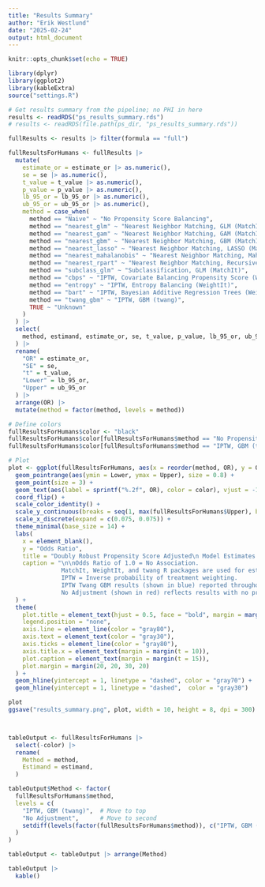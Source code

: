 ```yaml
---
title: "Results Summary"
author: "Erik Westlund"
date: "2025-02-24"
output: html_document
---
```


```r
knitr::opts_chunk$set(echo = TRUE)

library(dplyr)
library(ggplot2)
library(kableExtra)
source("settings.R")

# Get results summary from the pipeline; no PHI in here
results <- readRDS("ps_results_summary.rds")
# results <- readRDS(file.path(ps_dir, "ps_results_summary.rds"))

fullResults <- results |> filter(formula == "full")

fullResultsForHumans <- fullResults |> 
  mutate(
    estimate_or = estimate_or |> as.numeric(),
    se = se |> as.numeric(),
    t_value = t_value |> as.numeric(),
    p_value = p_value |> as.numeric(),
    lb_95_or = lb_95_or |> as.numeric(),
    ub_95_or = ub_95_or |> as.numeric(),
    method = case_when(
      method == "Naive" ~ "No Propensity Score Balancing",
      method == "nearest_glm" ~ "Nearest Neighbor Matching, GLM (MatchIt)",
      method == "nearest_gam" ~ "Nearest Neighbor Matching, GAM (MatchIt)",
      method == "nearest_gbm" ~ "Nearest Neighbor Matching, GBM (MatchIt)",
      method == "nearest_lasso" ~ "Nearest Neighbor Matching, LASSO (MatchIt)",
      method == "nearest_mahalanobis" ~ "Nearest Neighbor Matching, Mahalanobis (MatchIt)",
      method == "nearest_rpart" ~ "Nearest Neighbor Matching, Recursive Partinioning (MatchIt)",
      method == "subclass_glm" ~ "Subclassification, GLM (MatchIt)",
      method == "cbps" ~ "IPTW, Covariate Balancing Propensity Score (WeightIt)",
      method == "entropy" ~ "IPTW, Entropy Balancing (WeightIt)",
      method == "bart" ~ "IPTW, Bayesian Additive Regression Trees (WeightIt)",
      method == "twang_gbm" ~ "IPTW, GBM (twang)",
      TRUE ~ "Unknown"
    )
  ) |> 
  select(
    method, estimand, estimate_or, se, t_value, p_value, lb_95_or, ub_95_or
  ) |> 
  rename(
    "OR" = estimate_or,
    "SE" = se,
    "t" = t_value,
    "Lower" = lb_95_or,
    "Upper" = ub_95_or
  ) |> 
  arrange(OR) |>
  mutate(method = factor(method, levels = method))

# Define colors
fullResultsForHumans$color <- "black"
fullResultsForHumans$color[fullResultsForHumans$method == "No Propensity Score Balancing"] <- "red"
fullResultsForHumans$color[fullResultsForHumans$method == "IPTW, GBM (twang)"] <- "blue"
```

```r
# Plot
plot <- ggplot(fullResultsForHumans, aes(x = reorder(method, OR), y = OR, color = color)) +
  geom_pointrange(aes(ymin = Lower, ymax = Upper), size = 0.8) +
  geom_point(size = 3) +
  geom_text(aes(label = sprintf("%.2f", OR), color = color), vjust = -1.2, hjust = 0.5, size = 4) +
  coord_flip() +
  scale_color_identity() +
  scale_y_continuous(breaks = seq(1, max(fullResultsForHumans$Upper), by = 0.1)) +
  scale_x_discrete(expand = c(0.075, 0.075)) +
  theme_minimal(base_size = 14) +
  labs(
    x = element_blank(),
    y = "Odds Ratio",
    title = "Doubly Robust Propensity Score Adjusted\n Model Estimates (ATT)",
    caption = "\n\nOdds Ratio of 1.0 = No Association.
               MatchIt, WeightIt, and twang R packages are used for estimation.
               IPTW = Inverse probability of treatment weighting.
               IPTW Twang GBM results (shown in blue) reported throughout paper.
               No Adjustment (shown in red) reflects results with no propensity score adjustment."
  ) +
  theme(
    plot.title = element_text(hjust = 0.5, face = "bold", margin = margin(b = 15)),
    legend.position = "none",
    axis.line = element_line(color = "gray80"),
    axis.text = element_text(color = "gray30"),
    axis.ticks = element_line(color = "gray80"),
    axis.title.x = element_text(margin = margin(t = 10)),
    plot.caption = element_text(margin = margin(t = 15)),
    plot.margin = margin(20, 20, 30, 20)
  ) +
  geom_hline(yintercept = 1, linetype = "dashed", color = "gray70") +  
  geom_hline(yintercept = 1, linetype = "dashed",  color = "gray30") 

plot
ggsave("results_summary.png", plot, width = 10, height = 8, dpi = 300)



tableOutput <- fullResultsForHumans |> 
  select(-color) |> 
  rename(
    Method = method,
    Estimand = estimand,
  ) 

tableOutput$Method <- factor(
  fullResultsForHumans$method, 
  levels = c(
    "IPTW, GBM (twang)",  # Move to top
    "No Adjustment",      # Move to second
    setdiff(levels(factor(fullResultsForHumans$method)), c("IPTW, GBM (twang)", "No Adjustment"))  # Keep existing order for others
  )
) 

tableOutput <- tableOutput |> arrange(Method)

tableOutput |> 
  kable()
```

